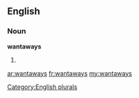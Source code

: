 ==English==

===Noun===
'''wantaways'''

# {{plural of|[[wantaway]]}}

[[Category:English plurals]]

[[ar:wantaways]]
[[fr:wantaways]]
[[my:wantaways]]